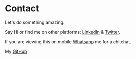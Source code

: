 # Contact

Let's do something amazing.

Say Hi or find me on other platforms: [LinkedIn](https://www.tinyurl.com/Dhinesh-venkat) & [Twitter](https://www.twitter.com/DhineshVenkates).

If you are viewing this on mobile [Whatsapp](https://wa.me/917200071504) me for a chitchat.

My [GitHub](https://www.github.com/dhinesh-venkat) 